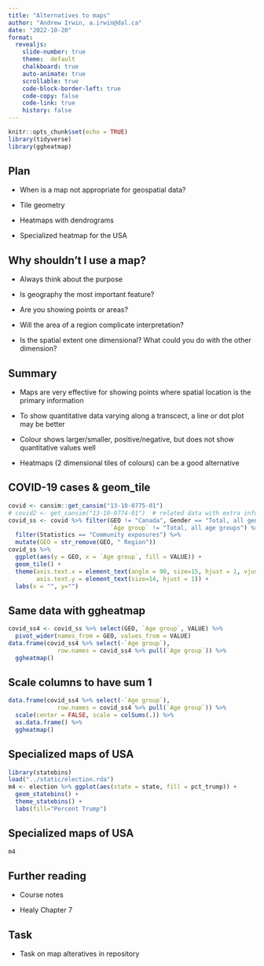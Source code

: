 ```yaml
---
title: "Alternatives to maps"
author: "Andrew Irwin, a.irwin@dal.ca"
date: "2022-10-20"
format:
  revealjs:
    slide-number: true
    theme:  default
    chalkboard: true
    auto-animate: true
    scrollable: true
    code-block-border-left: true
    code-copy: false
    code-link: true
    history: false
---
```


```r
knitr::opts_chunk$set(echo = TRUE)
library(tidyverse)
library(ggheatmap)
```

## Plan

* When is a map not appropriate for geospatial data?

* Tile geometry

* Heatmaps with dendrograms

* Specialized heatmap for the USA

## Why shouldn't I use a map?

* Always think about the purpose

* Is geography the most important feature?

* Are you showing points or areas?

* Will the area of a region complicate interpretation?

* Is the spatial extent one dimensional? What could you do with the other dimension?


## Summary

* Maps are very effective for showing points where spatial location is the primary information

* To show quantitative data varying along a transcect, a line or dot plot may be better

* Colour shows larger/smaller, positive/negative, but does not show quantitative values well

* Heatmaps (2 dimensional tiles of colours) can be a good alternative

## COVID-19 cases & geom_tile

```r
covid <- cansim::get_cansim("13-10-0775-01")
# covid2 <- get_cansim("13-10-0774-01")  # related data with extra information
covid_ss <- covid %>% filter(GEO != "Canada", Gender == "Total, all genders", 
                             `Age group` != "Total, all age groups") %>%
  filter(Statistics == "Community exposures") %>%
  mutate(GEO = str_remove(GEO, " Region"))
covid_ss %>%
  ggplot(aes(y = GEO, x = `Age group`, fill = VALUE)) + 
  geom_tile() +
  theme(axis.text.x = element_text(angle = 90, size=15, hjust = 1, vjust=0.5),
        axis.text.y = element_text(size=14, hjust = 1)) + 
  labs(x = "", y="")
```

## Same data with ggheatmap

```r
covid_ss4 <- covid_ss %>% select(GEO, `Age group`, VALUE) %>%
  pivot_wider(names_from = GEO, values_from = VALUE) 
data.frame(covid_ss4 %>% select(-`Age group`), 
              row.names = covid_ss4 %>% pull(`Age group`)) %>%
  ggheatmap()
```

## Scale columns to have sum 1

```r
data.frame(covid_ss4 %>% select(-`Age group`), 
              row.names = covid_ss4 %>% pull(`Age group`)) %>%
  scale(center = FALSE, scale = colSums(.)) %>%
  as.data.frame() %>%
  ggheatmap()
```


## Specialized maps of USA

```r
library(statebins)
load("../static/election.rda")
m4 <- election %>% ggplot(aes(state = state, fill = pct_trump)) +
  geom_statebins() +
  theme_statebins() +
  labs(fill="Percent Trump")
```

## Specialized maps of USA

```r
m4
```


## Further reading

* Course notes

* Healy Chapter 7


## Task

* Task on map alteratives in repository



